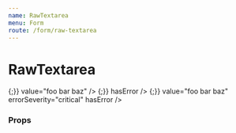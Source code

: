 ```yaml
---
name: RawTextarea
menu: Form
route: /form/raw-textarea
---
```



# RawTextarea

<Playground>
  <Box block maxWidth="500px">
    <Label field="bio" title="Textarea" supportingText="Sized by explicit rows and cols">
      <RawTextarea
        name="bio"
        placeholder="Tell us about yourself..."
        rows={5}
        cols={40}
      />
    </Label>
    <Label field="bio-warning" title="Personal Bio" supportingText="with intrinsicWidth = 100%">
      <RawTextarea
        name="bio"
        intrinsicWidth="100%"
        onChange={() => {;}}
        value="foo bar baz"
      />
    </Label>
    <Label field="bio-warning" title="Oops" supportingText="with validation error">
      <RawTextarea
        name="bio"
        intrinsicWidth="100%"
        value="foo bar baz"
        onChange={() => {;}}
        hasError
      />
    </Label>
    <Label field="bio-warning" title="Oops" supportingText="with critical error">
      <RawTextarea
        name="bio"
        intrinsicWidth="100%"
        onChange={() => {;}}
        value="foo bar baz"
        errorSeverity="critical"
        hasError
      />
    </Label>
  </Box>
</Playground>

### Props

<Props of={RawTextarea} />
